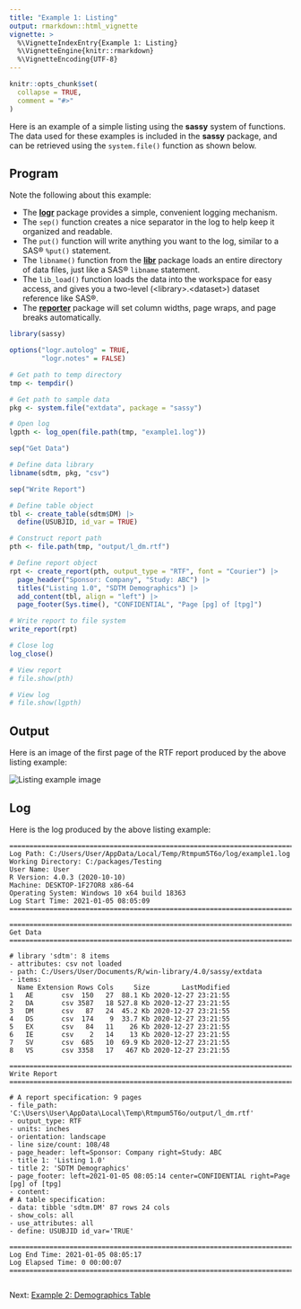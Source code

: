```yaml
---
title: "Example 1: Listing"
output: rmarkdown::html_vignette
vignette: >
  %\VignetteIndexEntry{Example 1: Listing}
  %\VignetteEngine{knitr::rmarkdown}
  %\VignetteEncoding{UTF-8}
---
```


```r
knitr::opts_chunk$set(
  collapse = TRUE,
  comment = "#>"
)
```
Here is an example of a simple listing using the **sassy** system of 
functions.  The data used for these examples is included in the **sassy**
package, and can be retrieved using the `system.file()` function as shown below.  

## Program

Note the following about this example:

  * The **[logr](https://logr.r-sassy.org)** package provides a simple, 
  convenient logging mechanism. 
  * The `sep()` function creates a nice separator in the log to help keep it 
  organized and readable. 
  * The `put()` function will write anything you want to the log, similar to a 
  SAS® `%put()` statement.
  * The `libname()` function from the **[libr](https://libr.r-sassy.org)** 
  package loads an entire directory 
  of data files, just like a SAS® `libname` statement.
  * The `lib_load()` function loads the data into the workspace for easy access,
  and gives you a two-level (&lt;library&gt;.&lt;dataset&gt;) dataset reference like SAS®.
  * The **[reporter](https://reporter.r-sassy.org)** package will set column 
  widths, page wraps, and page breaks automatically.

```r
library(sassy)

options("logr.autolog" = TRUE, 
        "logr.notes" = FALSE)

# Get path to temp directory
tmp <- tempdir() 

# Get path to sample data
pkg <- system.file("extdata", package = "sassy")

# Open log
lgpth <- log_open(file.path(tmp, "example1.log"))

sep("Get Data")

# Define data library
libname(sdtm, pkg, "csv") 

sep("Write Report")

# Define table object
tbl <- create_table(sdtm$DM) |> 
  define(USUBJID, id_var = TRUE)

# Construct report path
pth <- file.path(tmp, "output/l_dm.rtf") 

# Define report object
rpt <- create_report(pth, output_type = "RTF", font = "Courier") |> 
  page_header("Sponsor: Company", "Study: ABC") |> 
  titles("Listing 1.0", "SDTM Demographics") |> 
  add_content(tbl, align = "left") |> 
  page_footer(Sys.time(), "CONFIDENTIAL", "Page [pg] of [tpg]")

# Write report to file system
write_report(rpt) 

# Close log
log_close()

# View report
# file.show(pth)

# View log
# file.show(lgpth)
```

## Output

Here is an image of the first page of the RTF report produced by the
above listing example:

<img src="../man/images/listing.png" align="center"  alt="Listing example image" />


## Log

Here is the log produced by the above listing example:

```
========================================================================= 
Log Path: C:/Users/User/AppData/Local/Temp/Rtmpum5T6o/log/example1.log 
Working Directory: C:/packages/Testing 
User Name: User 
R Version: 4.0.3 (2020-10-10) 
Machine: DESKTOP-1F27OR8 x86-64 
Operating System: Windows 10 x64 build 18363 
Log Start Time: 2021-01-05 08:05:09 
========================================================================= 

========================================================================= 
Get Data 
========================================================================= 

# library 'sdtm': 8 items
- attributes: csv not loaded
- path: C:/Users/User/Documents/R/win-library/4.0/sassy/extdata
- items:
  Name Extension Rows Cols     Size        LastModified
1   AE       csv  150   27  88.1 Kb 2020-12-27 23:21:55
2   DA       csv 3587   18 527.8 Kb 2020-12-27 23:21:55
3   DM       csv   87   24  45.2 Kb 2020-12-27 23:21:55
4   DS       csv  174    9  33.7 Kb 2020-12-27 23:21:55
5   EX       csv   84   11    26 Kb 2020-12-27 23:21:55
6   IE       csv    2   14    13 Kb 2020-12-27 23:21:55
7   SV       csv  685   10  69.9 Kb 2020-12-27 23:21:55
8   VS       csv 3358   17   467 Kb 2020-12-27 23:21:55

========================================================================= 
Write Report 
========================================================================= 

# A report specification: 9 pages
- file_path: 'C:\Users\User\AppData\Local\Temp\Rtmpum5T6o/output/l_dm.rtf'
- output_type: RTF
- units: inches
- orientation: landscape
- line size/count: 108/48
- page_header: left=Sponsor: Company right=Study: ABC
- title 1: 'Listing 1.0'
- title 2: 'SDTM Demographics'
- page_footer: left=2021-01-05 08:05:14 center=CONFIDENTIAL right=Page [pg] of [tpg]
- content: 
# A table specification:
- data: tibble 'sdtm.DM' 87 rows 24 cols
- show_cols: all
- use_attributes: all
- define: USUBJID id_var='TRUE' 

========================================================================= 
Log End Time: 2021-01-05 08:05:17 
Log Elapsed Time: 0 00:00:07 
========================================================================= 


```


Next: [Example 2: Demographics Table](sassy-dm.html)
